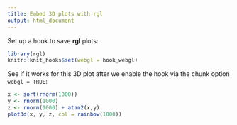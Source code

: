 ```yaml
---
title: Embed 3D plots with rgl
output: html_document
---
```


Set up a hook to save **rgl** plots:

```r
library(rgl)
knitr::knit_hooks$set(webgl = hook_webgl)
```

See if it works for this 3D plot after we enable the hook
via the chunk option `webgl = TRUE`:

```r
x <- sort(rnorm(1000))
y <- rnorm(1000)
z <- rnorm(1000) + atan2(x,y)
plot3d(x, y, z, col = rainbow(1000))
```
